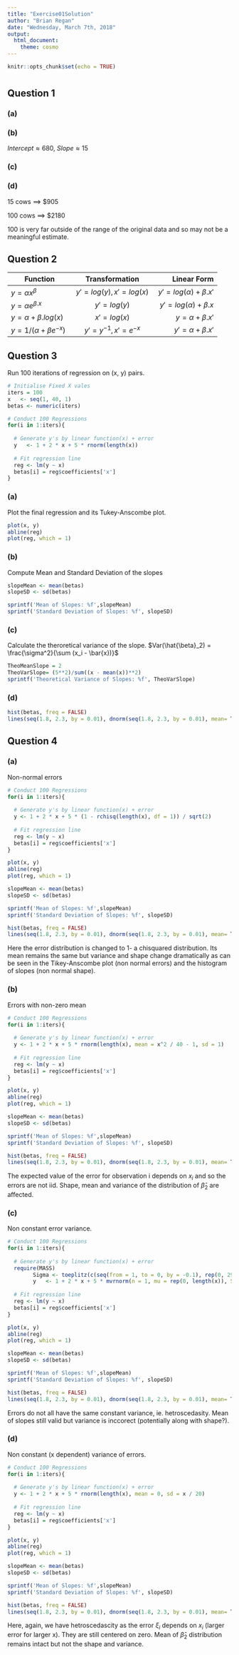 ```yaml
---
title: "Exercise01Solution"
author: "Brian Regan"
date: "Wednesday, March 7th, 2018"
output:
  html_document:
    theme: cosmo
---
```


```r
knitr::opts_chunk$set(echo = TRUE)

```
# {.tabset}

## Question 1

### (a)

### (b)

$Intercept \approx 680$, $Slope \approx 15$

### (c) 

### (d) 

15 cows $\implies$ \$905 

100 cows $\implies$ \$2180

100 is very far outside of the range of the original data and so may not be a meaningful estimate.


## Question 2

| Function      | Transformation | Linear Form  |
| ------------- |:--------------:| ------------:|
| $y = \alpha x^\beta$      | $y' = log(y), x' = log(x)$  | $y' = log(\alpha) + \beta.x'$        |
| $y = \alpha e^{\beta.x}$     | $y' = log(y)$       |   $y' = log(\alpha) + \beta.x$        |
| $y = \alpha + \beta.log(x)$ | $x' = log(x)$      |    $y = \alpha + \beta.x'$        |
| $y = 1/(\alpha + \beta e^{-x})$ | $y' = y^{-1}, x' = e^{-x}$ | $y' = \alpha + \beta.x'$


## Question 3

Run 100 iterations of regression on (x, y) pairs.
```r

# Initialise Fixed X vales
iters = 100
x   <- seq(1, 40, 1)  
betas <- numeric(iters)

# Conduct 100 Regressions
for(i in 1:iters){
  
  # Generate y's by linear function(x) + error
  y   <- 1 + 2 * x + 5 * rnorm(length(x)) 
  
  # Fit regression line
  reg <- lm(y ~ x)
  betas[i] = reg$coefficients['x']
}

```

### (a) 
Plot the final regression and its Tukey-Anscombe plot.
```r
plot(x, y)
abline(reg)
plot(reg, which = 1)
```


### (b)
Compute Mean and Standard Deviation of the slopes
```r
slopeMean <- mean(betas)
slopeSD <- sd(betas)

sprintf('Mean of Slopes: %f',slopeMean)
sprintf('Standard Deviation of Slopes: %f', slopeSD)

```

### (c)

Calculate the theroretical variance of the slope.
$Var(\hat{\beta}_2) = \frac{\sigma^2}{\sum (x_i - \bar{x})}$

```r
TheoMeanSlope = 2
TheoVarSlope= (5**2)/sum((x - mean(x))**2)
sprintf('Theoretical Variance of Slopes: %f', TheoVarSlope)

```


### (d)
```r

hist(betas, freq = FALSE)
lines(seq(1.8, 2.3, by = 0.01), dnorm(seq(1.8, 2.3, by = 0.01), mean= TheoMeanSlope, sd = sqrt(TheoVarSlope)))

```


## Question 4

### (a)
Non-normal errors

```r

# Conduct 100 Regressions
for(i in 1:iters){
  
  # Generate y's by linear function(x) + error
  y <- 1 + 2 * x + 5 * (1 - rchisq(length(x), df = 1)) / sqrt(2)
  
  # Fit regression line
  reg <- lm(y ~ x)
  betas[i] = reg$coefficients['x']
}

plot(x, y)
abline(reg)
plot(reg, which = 1)

slopeMean <- mean(betas)
slopeSD <- sd(betas)

sprintf('Mean of Slopes: %f',slopeMean)
sprintf('Standard Deviation of Slopes: %f', slopeSD)

hist(betas, freq = FALSE)
lines(seq(1.8, 2.3, by = 0.01), dnorm(seq(1.8, 2.3, by = 0.01), mean= TheoMeanSlope, sd = sqrt(TheoVarSlope)))


```

Here the error distribution is changed to 1- a chisquared distribution. Its mean remains the same but variance and shape change dramatically as can be seen in the Tikey-Anscombe plot (non normal errors) and the histogram of slopes (non normal shape).

### (b)
Errors with non-zero mean

```r

# Conduct 100 Regressions
for(i in 1:iters){
  
  # Generate y's by linear function(x) + error
  y <- 1 + 2 * x + 5 * rnorm(length(x), mean = x^2 / 40 - 1, sd = 1)
  
  # Fit regression line
  reg <- lm(y ~ x)
  betas[i] = reg$coefficients['x']
}

plot(x, y)
abline(reg)
plot(reg, which = 1)

slopeMean <- mean(betas)
slopeSD <- sd(betas)

sprintf('Mean of Slopes: %f',slopeMean)
sprintf('Standard Deviation of Slopes: %f', slopeSD)

hist(betas, freq = FALSE)
lines(seq(1.8, 2.3, by = 0.01), dnorm(seq(1.8, 2.3, by = 0.01), mean= TheoMeanSlope, sd = sqrt(TheoVarSlope)))


```

The expected value of the error for observation i depends on $x_i$ and so the errors are not iid. Shape, mean and variance of the distribution of $\hat{\beta}_2$ are affected.


### (c)

Non constant error variance.

```r

# Conduct 100 Regressions
for(i in 1:iters){
  
  # Generate y's by linear function(x) + error
  require(MASS)
        Sigma <- toeplitz(c(seq(from = 1, to = 0, by = -0.1), rep(0, 29)))
        y   <- 1 + 2 * x + 5 * mvrnorm(n = 1, mu = rep(0, length(x)), Sigma = Sigma)
  
  # Fit regression line
  reg <- lm(y ~ x)
  betas[i] = reg$coefficients['x']
}

plot(x, y)
abline(reg)
plot(reg, which = 1)

slopeMean <- mean(betas)
slopeSD <- sd(betas)

sprintf('Mean of Slopes: %f',slopeMean)
sprintf('Standard Deviation of Slopes: %f', slopeSD)

hist(betas, freq = FALSE)
lines(seq(1.8, 2.3, by = 0.01), dnorm(seq(1.8, 2.3, by = 0.01), mean= TheoMeanSlope, sd = sqrt(TheoVarSlope)))


```

Errors do not all have the same constant variance, ie. hetroscedasity. Mean of slopes still valid but variance is inccorect (potentially along with shape?).

### (d)

Non constant (x dependent) variance of errors.

```r

# Conduct 100 Regressions
for(i in 1:iters){
  
  # Generate y's by linear function(x) + error
  y <- 1 + 2 * x + 5 * rnorm(length(x), mean = 0, sd = x / 20)
  
  # Fit regression line
  reg <- lm(y ~ x)
  betas[i] = reg$coefficients['x']
}

plot(x, y)
abline(reg)
plot(reg, which = 1)

slopeMean <- mean(betas)
slopeSD <- sd(betas)

sprintf('Mean of Slopes: %f',slopeMean)
sprintf('Standard Deviation of Slopes: %f', slopeSD)

hist(betas, freq = FALSE)
lines(seq(1.8, 2.3, by = 0.01), dnorm(seq(1.8, 2.3, by = 0.01), mean= TheoMeanSlope, sd = sqrt(TheoVarSlope)))


```

Here, again, we have hetroscedascity as the error $\xi_i$ depends on $x_i$ (larger error for larger x). They are still centered on zero. Mean of $\hat{\beta}_2$ distribution remains intact but not the shape and variance.



